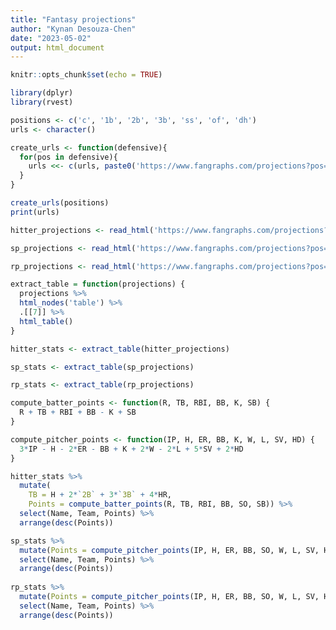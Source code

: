 ```yaml
---
title: "Fantasy projections"
author: "Kynan Desouza-Chen"
date: "2023-05-02"
output: html_document
---
```


```r
knitr::opts_chunk$set(echo = TRUE)
```

```r
library(dplyr)
library(rvest)
```

```r
positions <- c('c', '1b', '2b', '3b', 'ss', 'of', 'dh')
urls <- character()

create_urls <- function(defensive){
  for(pos in defensive){
    urls <<- c(urls, paste0('https://www.fangraphs.com/projections?pos=', pos, '&stats=bat&type=rfangraphsdc&statgroup=fantasy'))
  }
}

create_urls(positions)
print(urls)

hitter_projections <- read_html('https://www.fangraphs.com/projections?pos=ss&stats=bat&type=rfangraphsdc&statgroup=fantasy')

sp_projections <- read_html('https://www.fangraphs.com/projections?pos=&stats=sta&type=rfangraphsdc&statgroup=fantasy&fantasypreset=classic&sortcol=20&sortdir=desc')

rp_projections <- read_html('https://www.fangraphs.com/projections?pos=&stats=rel&type=rfangraphsdc&statgroup=fantasy&sortcol=8&sortdir=desc')
```

```r
extract_table = function(projections) {
  projections %>%
  html_nodes('table') %>%
  .[[7]] %>%
  html_table()
}

hitter_stats <- extract_table(hitter_projections)

sp_stats <- extract_table(sp_projections)

rp_stats <- extract_table(rp_projections)
```

```r
compute_batter_points <- function(R, TB, RBI, BB, K, SB) {
  R + TB + RBI + BB - K + SB
}

compute_pitcher_points <- function(IP, H, ER, BB, K, W, L, SV, HD) {
  3*IP - H - 2*ER - BB + K + 2*W - 2*L + 5*SV + 2*HD
}

hitter_stats %>%
  mutate(
    TB = H + 2*`2B` + 3*`3B` + 4*HR,
    Points = compute_batter_points(R, TB, RBI, BB, SO, SB)) %>%
  select(Name, Team, Points) %>%
  arrange(desc(Points))

sp_stats %>% 
  mutate(Points = compute_pitcher_points(IP, H, ER, BB, SO, W, L, SV, HLD)) %>%
  select(Name, Team, Points) %>%
  arrange(desc(Points))
  
rp_stats %>% 
  mutate(Points = compute_pitcher_points(IP, H, ER, BB, SO, W, L, SV, HLD)) %>%
  select(Name, Team, Points) %>%
  arrange(desc(Points))
```